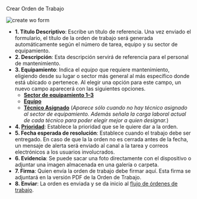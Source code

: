 
<span className="align-center hero__title">Crear Orden de Trabajo</span>
<br/>

<div className="container">
<div className="row">
<div className="col col--6">

<div className="img_sizing_narrow">

![create wo form](/img/productos_es/products_form_create_wo_cm.png)

</div>
</div>

<div className="col col--6">

- **<span className="badge badge--danger">1.</span> Título Descriptivo**: Escribe un título de referencia. Una vez enviado el formulario, el título de la orden de trabajo será generada automáticamente según el número de tarea, equipo y su sector de equipamiento.
- **<span className="badge badge--danger">2.</span> Descripción**: Esta descripción servirá de referencia para el personal de mantenimiento.
- **<span className="badge badge--danger">3.</span> Equipamiento**: Indica el _equipo_ que requiere mantenimiento, eligiendo desde su lugar o sector más general al más específico donde está ubicado o pertenece. Al elegir una opción para este campo, un nuevo campo aparecerá con las siguientes opciones.
  - **[Sector de equipamiento 1–3](/docs/products/corrective_maintenance/master_data/equipment_sector)**
  - **[Equipo](/docs/products/corrective_maintenance/master_data/equipment)**
  - **[Técnico Asignado](/docs/products/corrective_maintenance/user_types/overview#technician)** (_Aparece sólo cuando no hay técnico asignado al sector de equipamiento. Además señala la carga laboral actual de cada técnico para poder elegir mejor a quien designar._)
- **<span className="badge badge--danger">4.</span> [Prioridad](/docs/products/corrective_maintenance/master_data/failure_priority)**: Establece la prioridad que se le quiere dar a la orden.
- **<span className="badge badge--danger">5.</span> Fecha esperada de resolución**: Establece cuando el trabajo debe ser entregado. En caso de que la la orden no es cerrada antes de la fecha, un mensaje de alerta será enviado al canal a la tarea y correos electrónicos a los usuarios involucrados. 
- **<span className="badge badge--danger">6.</span> Evidencia**: Se puede sacar una foto directamente con el dispositivo o adjuntar una imagen almacenada en una galería o carpeta.
- **<span className="badge badge--danger">7.</span> Firma**: Quien envía la orden de trabajo debe firmar aquí. Esta firma se adjuntará en la versión PDF de la Orden de Trabajo.
- **<span className="badge badge--danger">8.</span> Enviar**: La orden es enviada y se da inicio al [flujo de órdenes de trabajo](/docs/products/workflows/work_orders/related-product/wo/workflow).


</div>

</div>
</div>



